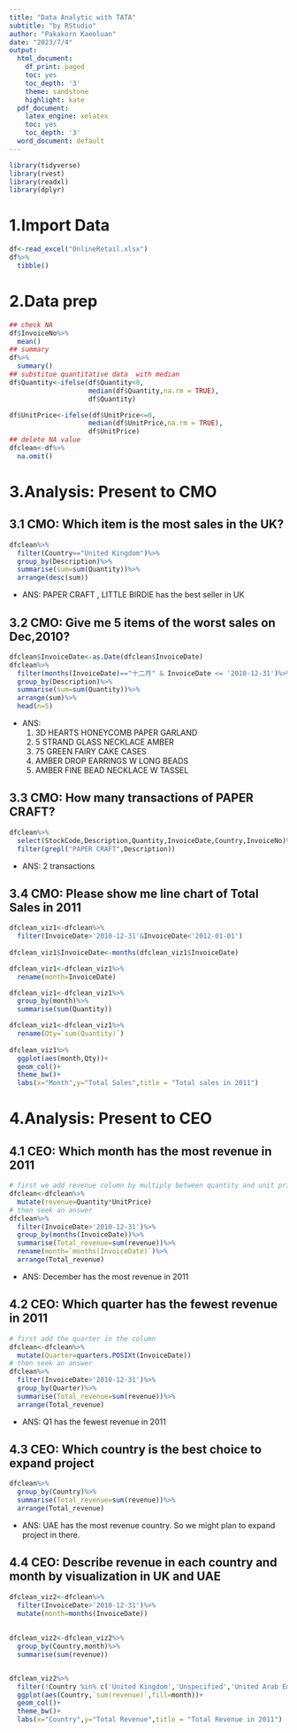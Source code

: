 ---
title: "Data Analytic with TATA"
subtitle: "by RStudio"
author: "Pakakorn Kaeoluan"
date: "2023/7/4"
output:
  html_document:
    df_print: paged
    toc: yes
    toc_depth: '3'
    theme: sandstone
    highlight: kate
  pdf_document: 
    latex_engine: xelatex
    toc: yes
    toc_depth: '3'
  word_document: default
---


```{r, echo=FALSE,warning=FALSE}

library(tidyverse)
library(rvest)
library(readxl)
library(dplyr)
```

# **1.Import Data**
```{r, echo=FALSE,warning=FALSE}
df<-read_excel("OnlineRetail.xlsx")
df%>%
  tibble()
```

# **2.Data prep**
```{r, echo=FALSE,warning=FALSE}
## check NA
df$InvoiceNo%>%
  mean()
## summary
df%>%
  summary()
## substitue quantitative data  with median
df$Quantity<-ifelse(df$Quantity<0,
                    median(df$Quantity,na.rm = TRUE),
                    df$Quantity)

df$UnitPrice<-ifelse(df$UnitPrice<=0,
                    median(df$UnitPrice,na.rm = TRUE),
                    df$UnitPrice)
## delete NA value
dfclean<-df%>%
  na.omit()
```

# **3.Analysis: Present to CMO**  
## 3.1 CMO: Which item is the most sales in the UK?
```{r,echo=FALSE,warning=FALSE}
dfclean%>%
  filter(Country=="United Kingdom")%>%
  group_by(Description)%>%
  summarise(sum=sum(Quantity))%>%
  arrange(desc(sum))
```
- ANS: PAPER CRAFT , LITTLE BIRDIE  has the best seller in UK

## 3.2 CMO: Give me 5 items of the worst sales on Dec,2010?
```{r,echo=FALSE,warning=FALSE}
dfclean$InvoiceDate<-as.Date(dfclean$InvoiceDate)
dfclean%>%
  filter(months(InvoiceDate)=="十二月" & InvoiceDate <= '2010-12-31')%>%
  group_by(Description)%>%
  summarise(sum=sum(Quantity))%>%
  arrange(sum)%>%
  head(n=5)
```
- ANS: 
  1. 3D HEARTS  HONEYCOMB PAPER GARLAND   
  2. 5 STRAND GLASS NECKLACE AMBER         
  3. 75 GREEN FAIRY CAKE CASES             
  4. AMBER DROP EARRINGS W LONG BEADS      
  5. AMBER FINE BEAD NECKLACE W TASSEL 
  
## 3.3 CMO: How many transactions of PAPER CRAFT?
```{r,echo=FALSE,warning=FALSE}
dfclean%>%
  select(StockCode,Description,Quantity,InvoiceDate,Country,InvoiceNo)%>%
  filter(grepl("PAPER CRAFT",Description))
```
- ANS: 2 transactions

## 3.4 CMO: Please show me line chart of Total Sales in 2011
```{r,echo=FALSE,warning=FALSE}
dfclean_viz1<-dfclean%>%
  filter(InvoiceDate>'2010-12-31'&InvoiceDate<'2012-01-01')
  
dfclean_viz1$InvoiceDate<-months(dfclean_viz1$InvoiceDate)

dfclean_viz1<-dfclean_viz1%>%
  rename(month=InvoiceDate)

dfclean_viz1<-dfclean_viz1%>%
  group_by(month)%>%
  summarise(sum(Quantity))

dfclean_viz1<-dfclean_viz1%>%
  rename(Qty=`sum(Quantity)`)
  
dfclean_viz1%>%
  ggplot(aes(month,Qty))+
  geom_col()+
  theme_bw()+
  labs(x="Month",y="Total Sales",title = "Total sales in 2011")
```

# **4.Analysis: Present to CEO**  
## 4.1 CEO: Which month has the most revenue in 2011
```{r,echo=FALSE,warning=FALSE}
# first we add revenue column by multiply between quantity and unit price
dfclean<-dfclean%>%
  mutate(revenue=Quantity*UnitPrice)
# then seek an answer
dfclean%>%
  filter(InvoiceDate>'2010-12-31')%>%
  group_by(months(InvoiceDate))%>%
  summarise(Total_revenue=sum(revenue))%>%
  rename(month=`months(InvoiceDate)`)%>%
  arrange(Total_revenue)
```
- ANS: December has the most revenue in 2011


## 4.2 CEO: Which quarter has the fewest revenue in 2011
```{r,echo=FALSE,warning=FALSE}
# first add the quarter in the column
dfclean<-dfclean%>%
  mutate(Quarter=quarters.POSIXt(InvoiceDate))
# then seek an answer
dfclean%>%
  filter(InvoiceDate>'2010-12-31')%>%
  group_by(Quarter)%>%
  summarise(Total_revenue=sum(revenue))%>%
  arrange(Total_revenue)
```
- ANS: Q1 has the fewest revenue in 2011


## 4.3 CEO: Which country is the best choice to expand project
```{r,echo=FALSE,warning=FALSE}
dfclean%>%
  group_by(Country)%>%
  summarise(Total_revenue=sum(revenue))%>%
  arrange(Total_revenue)
```
- ANS: UAE has the most revenue country. So we might plan to expand project in there.


## 4.4 CEO: Describe revenue in each country and month by visualization in UK and UAE
```{r,echo=FALSE,warning=FALSE}
dfclean_viz2<-dfclean%>%
  filter(InvoiceDate>'2010-12-31')%>%
  mutate(month=months(InvoiceDate))
  
  
dfclean_viz2<-dfclean_viz2%>%
  group_by(Country,month)%>%
  summarise(sum(revenue))


dfclean_viz2%>%
  filter(!Country %in% c('United Kingdom','Unspecified','United Arab Emirates'))%>%
  ggplot(aes(Country,`sum(revenue)`,fill=month))+
  geom_col()+
  theme_bw()+
  labs(x="Country",y="Total Revenue",title = "Total Revenue in 2011")
```

  
